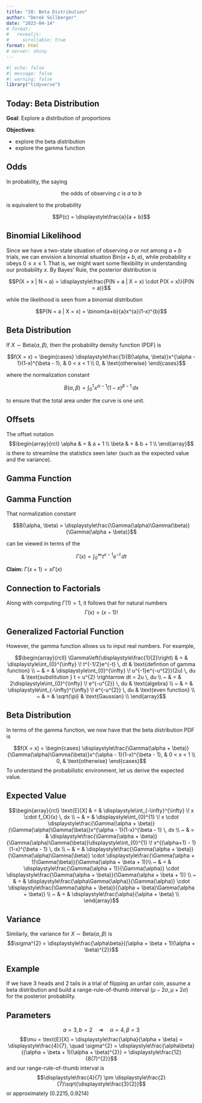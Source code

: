 ```yaml
---
title: "28: Beta Distribution"
author: "Derek Sollberger"
date: "2023-04-14"
# format: 
#   revealjs:
#     scrollable: true
format: html
# server: shiny
---
```


\newcommand{\ds}{\displaystyle}

```r
#| echo: false
#| message: false
#| warning: false
library("tidyverse")
```


## Today: Beta Distribution

**Goal**: Explore a distribution of proportions

**Objectives**:

- explore the beta distribution
- explore the gamma function

::: {.callout-note collapse="true"}
## Odds

In probability, the saying

$$\text{the odds of observing } c \text{ is }a \text{ to } b$$

is equivalent to the probability

$$P(c) = \ds\frac{a}{a + b}$$
:::

::: {.callout-note collapse="true"}
## Binomial Likelihood

Since we have a two-state situation of observing $a$ or not among $a + b$ trials, we can envision a binomial situation $\text{Bin}(a + b, a)$, while probability $x$ obeys $0 \leq x \leq 1$.  That is, we might want some flexibility in understanding our probability $x$.  By Bayes' Rule, the posterior distribution is

$$P(X = x | N = a) = \ds\frac{P(N = a | X = x) \cdot P(X = x)}{P(N = a)}$$

while the likelihood is seen from a binomial distribution

$$P(N = a | X = x) = \binom{a+b}{a}x^{a}(1-x)^{b}$$
:::


## Beta Distribution

If $X \sim \text{Beta}(\alpha, \beta)$, then the probability density function (PDF) is

$$f(X = x) = \begin{cases}
  \ds\frac{1}{B(\alpha, \beta)}x^{\alpha - 1}(1-x)^{\beta - 1}, & 0 < x < 1 \\
  0, & \text{otherwise}
\end{cases}$$

where the normalization constant

$$B(\alpha, \beta) = \ds\int_{0}^{1} \! x^{\alpha - 1}(1-x)^{\beta - 1} \, dx$$

to ensure that the total area under the curve is one unit.


::: {.callout-tip collapse="true"}
## Offsets

The offset notation
$$\begin{array}{rcl}
  \alpha & = & a + 1 \\
  \beta & = & b + 1 \\
\end{array}$$
is there to streamline the statistics seen later (such as the expected value and the variance).
:::


## Gamma Function

::: {.callout-note collapse="true"}
## Gamma Function

That normalization constant

$$B(\alpha, \beta) = \ds\frac{\Gamma(\alpha)\Gamma(\beta)}{\Gamma(\alpha + \beta)}$$

can be viewed in terms of the \textit{gamma function}

$$\Gamma(x) = \ds\int_{0}^{\infty} \! t^{x-1}e^{-t} \, dt$$
:::

**Claim:** $\Gamma(x+1) = x\Gamma(x)$

::: {.callout-tip collapse="true"}
## Connection to Factorials

Along with computing $\Gamma(1) = 1$, it follows that for natural numbers
$$\Gamma(x) = (x-1)!$$
:::

::: {.callout-tip collapse="true"}
## Generalized Factorial Function

However, the gamma function allows us to input real numbers.  For example,

$$\begin{array}{rcll}
  \Gamma\left(\ds\frac{1}{2}\right) & = & \ds\int_{0}^{\infty} \! t^{-1/2}e^{-t} \, dt & \text{defintion of gamma function} \\
  ~ & = & \ds\int_{0}^{\infty} \! u^{-1}e^{-u^{2}}(2u) \, du & \text{substitution } t = u^{2} \rightarrow dt = 2u \, du \\
  ~ & = & 2\ds\int_{0}^{\infty} \! e^{-u^{2}} \, du & \text{algebra} \\
  ~ & = & \ds\int_{-\infty}^{\infty} \! e^{-u^{2}} \, du & \text{even function}  \\
  ~ & = & \sqrt{\pi} & \text{Gaussian} \\
\end{array}$$
:::

## Beta Distribution

In terms of the gamma function, we now have that the beta distribution PDF is

$$f(X = x) = \begin{cases}
  \ds\frac{\Gamma(\alpha + \beta)}{\Gamma(\alpha)\Gamma(\beta)}x^{\alpha - 1}(1-x)^{\beta - 1}, & 0 < x < 1 \\
  0, & \text{otherwise}
\end{cases}$$
To understand the probabilistic environment, let us derive the expected value.

::: {.callout-note collapse="true"}
## Expected Value

$$\begin{array}{rcl}
  \text{E}[X] & = & \ds\int_{-\infty}^{\infty} \! x \cdot f_{X}(x) \, dx \\
  ~ & = & \ds\int_{0}^{1} \! x \cdot \ds\frac{\Gamma(\alpha + \beta)}{\Gamma(\alpha)\Gamma(\beta)}x^{\alpha - 1}(1-x)^{\beta - 1} \, dx \\
  ~ & = & \ds\frac{\Gamma(\alpha + \beta)}{\Gamma(\alpha)\Gamma(\beta)}\ds\int_{0}^{1} \! x^{(\alpha+1) - 1}(1-x)^{\beta - 1} \, dx \\
  ~ & = & \ds\frac{\Gamma(\alpha + \beta)}{\Gamma(\alpha)\Gamma(\beta)} \cdot \ds\frac{\Gamma(\alpha + 1)\Gamma(\beta)}{\Gamma(\alpha + \beta + 1)}\\
  ~ & = & \ds\frac{\Gamma(\alpha + 1)}{\Gamma(\alpha)} \cdot \ds\frac{\Gamma(\alpha + \beta)}{\Gamma(\alpha + \beta + 1)} \\
  ~ & = & \ds\frac{\alpha\Gamma(\alpha)}{\Gamma(\alpha)} \cdot \ds\frac{\Gamma(\alpha + \beta)}{(\alpha + \beta)\Gamma(\alpha + \beta)} \\
  ~ & = & \ds\frac{\alpha}{\alpha + \beta} \\
\end{array}$$
:::

::: {.callout-tip collapse="true"}
## Variance

Similarly, the variance for $X \sim \text{Beta}(\alpha, \beta)$ is
$$\sigma^{2} = \ds\frac{\alpha\beta}{(\alpha + \beta + 1)(\alpha + \beta)^{2}}$$
:::

## Example

If we have 3 heads and 2 tails in a trial of flipping an unfair coin, assume a beta distribution and build a range-rule-of-thumb interval $(\mu - 2\sigma, \mu + 2\sigma)$ for the posterior probability.

::: {.callout-tip collapse="true"}
## Parameters

$$a = 3, b = 2 \quad\Rightarrow\quad \alpha = 4, \beta = 3$$
$$\mu = \text{E}[X] = \ds\frac{\alpha}{\alpha + \beta} = \ds\frac{4}{7}, \quad \sigma^{2} = \ds\frac{\alpha\beta}{(\alpha + \beta + 1)(\alpha + \beta)^{2}} = \ds\frac{12}{8(7)^{2}}$$
and our range-rule-of-thumb interval is
$$\ds\frac{4}{7} \pm \ds\frac{2}{7}\sqrt{\ds\frac{3}{2}}$$
or approximately $(0.2215, 0.9214)$
:::








:::: {.columns}

::: {.column width="50%"}
	
:::

::: {.column width="50%"}

:::

::::

::::: {.panel-tabset}



:::::
